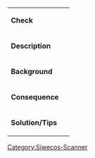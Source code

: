 === {{:{{PAGENAME}}/Headline}} ===

{| class="wikitable"
|'''Check'''|| {{:{{PAGENAME}}/Negative}}
|-
|'''Description'''||  {{:{{PAGENAME}}/Description}}
|-
|'''Background'''||  {{:{{PAGENAME}}/Background}}
|-
|'''Consequence'''||  {{:{{PAGENAME}}/Consequence}}
|-
|'''Solution/Tips'''||  {{:{{PAGENAME}}/Solution_Tips}}
|}


[[Category:Siwecos-Scanner]]
{{:{{PAGENAME}}/Category}}

